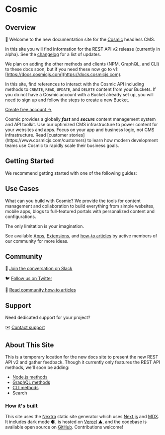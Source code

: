 
# Cosmic

<Features />

## Overview

👋 Welcome to the new documentation site for the [Cosmic](https://www.cosmicjs.com) headless CMS.

In this site you will find information for the REST API v2 release (currently in alpha). See the [changelog](/api-reference/changelog) for a list of updates.

We plan on adding the other methods and clients (NPM, GraphQL, and CLI) to these docs soon, but if you need these now go to v1: [https://docs.cosmicjs.com](https://docs.cosmicjs.com).

In this site, find references to interact with the Cosmic API including methods to `CREATE`, `READ`, `UPDATE`, and `DELETE` content from your Buckets. If you do not have a Cosmic account with a Bucket already set up, you will need to sign up and follow the steps to create a new Bucket.

[Create free account →](https://app.cosmicjs.com/signup)

<Callout emoji="🚀">
  Cosmic provides a globally
  <i>
    <b>fast</b>
  </i>
  and
  <i>
    <b>secure</b>
  </i>
  content management system and API toolkit. Use our optimized CMS
  infrastructure to power content for your websites and apps. Focus on your app
  and business logic, not CMS infrastructure. Read [customer
  stories](https://www.cosmicjs.com/customers) to learn how modern development
  teams use Cosmic to rapidly scale their business goals.
</Callout>

## Getting Started

We recommend getting started with one of the following guides:

<Guides />

## Use Cases

What can you build with Cosmic? We provide the tools for content management and collaboration to build everything from simple websites, mobile apps, blogs to full-featured portals with personalized content and configurations.

<Callout>The only limitation is your imagination.</Callout>

See available [Apps](https://www.cosmicjs.com/apps), [Extensions](https://www.cosmicjs.com/extensions), and [how-to articles](https://www.cosmicjs.com/articles) by active members of our community for more ideas.

## Community

💬 [Join the conversation on Slack](https://cosmicslack.herokuapp.com/)

🐦 [Follow us on Twitter](https://twitter.com/cosmicjs)

📃 [Read community how-to articles](https://www.cosmicjs.com/articles)

## Support

Need dedicated support for your project?

✉️ [Contact support](https://www.cosmicjs.com/contact)

## About This Site

This is a temporary location for the new docs site to present the new REST API v2 and gather feedback. Though it currently only features the REST API methods, we'll soon be adding:

- [Node.js methods](https://www.npmjs.com/package/cosmicjs)
- [GraphQL methods](https://docs.cosmicjs.com/graphql-api/)
- [CLI methods](https://docs.cosmicjs.com/cli/)
- Search

### How it's built

This site uses the [Nextra](https://github.com/shuding/nextra) static site generator which uses [Next.js](https://nextjs.org/) and [MDX](https://mdxjs.com/). It includes dark mode 🌒, is hosted on [Vercel](https://vercel.com/) ▲, and the codebase is available open source on [GitHub](https://github.com/cosmicjs/cosmic-docs).
Contributions welcome!

